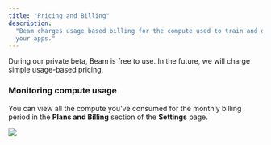 ```yaml
---
title: "Pricing and Billing"
description:
  "Beam charges usage based billing for the compute used to train and deploy
  your apps."
---
```


<Warning>
  During our private beta, Beam is free to use. In the future, we will charge
  simple usage-based pricing.
</Warning>

### Monitoring compute usage

You can view all the compute you've consumed for the monthly billing period in
the **Plans and Billing** section of the **Settings** page.

![](/img/beam/account/pricing-and-billing.png)
